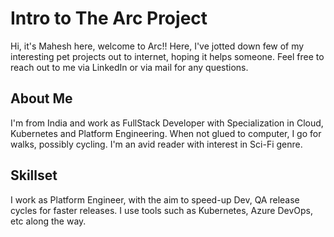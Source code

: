 # Intro to The Arc Project
 
Hi, it's Mahesh here, welcome to Arc!! Here, I've jotted down few of my interesting pet projects out to internet, hoping it helps someone. Feel free to reach out to me via LinkedIn or via mail for any questions.

## About Me
I'm from India and work as FullStack Developer with Specialization in Cloud, Kubernetes and Platform Engineering. When not glued to computer, I go for walks, possibly cycling. I'm an avid reader with interest in Sci-Fi genre. 

## Skillset
I work as Platform Engineer, with the aim to speed-up Dev, QA release cycles for faster releases. I use tools such as Kubernetes, Azure DevOps, etc along the way.